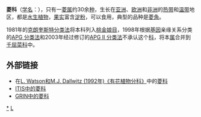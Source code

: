 {{Automatic taxobox
| name = 菱属
| taxon = Trapa
| authority = 
| image = Garden lilypads.jpg
| image_caption = 四角菱 ''Trapa natans'' 
| parent_authority = [[Barthélemy_Charles_Joseph_Du_Mortier|Dumort.]] (1829年) 
| subdivision_ranks = [[种|种]]
| subdivision = 参见正文
}}

'''菱科'''（[[学名|学名]]：''{{lang|la|Trapoideae}}''），只有一[[菱属|菱属]]约30余[[种|种]]，生长在[[亚洲|亚洲]]、[[欧洲|欧洲]]和[[非洲|非洲]]的[[热带|热带]]和[[温带|温带]]地区，都是[[水生植物|水生植物]]，[[果实|果实]]富含[[淀粉|淀粉]]，可以食用，典型的品种是[[菱角|菱角]]。

1981年的[[克朗奎斯特分类法|克朗奎斯特分类法]]将本科列入[[桃金娘目|桃金娘目]]，1998年根据[[基因|基因]]亲缘关系分类的[[APG_分类法|APG 分类法]]和2003年经过修订的[[APG_II_分类法|APG II 分类法]]不承认这个[[科|科]]，将本[[属|属]]合并到[[千屈菜科|千屈菜科]]中。

== 外部链接 ==
*在[http://delta-intkey.com/angio/ L. Watson和M.J. Dallwitz (1992年)《有花植物分科》]中的[http://delta-intkey.com/angio/www/trapacea.htm 菱科]
*[http://www.cbif.gc.ca/pls/itisca/next?v_tsn=27168&taxa=Trapaceae&p_ifx=&p_lang= ITIS中的菱科]{{dead link|date=2018年4月 |bot=InternetArchiveBot |fix-attempted=yes }} 
*[https://web.archive.org/web/20090120042428/http://www.ars-grin.gov/cgi-bin/npgs/html/family.pl?1134 GRIN中的菱科]

{{Taxonbar}}
[[Category:菱科|*]]
[[Category:植物科名|L]]